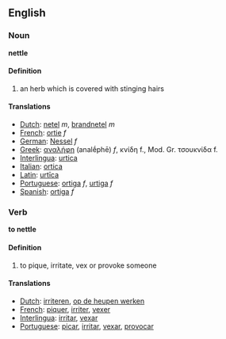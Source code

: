 == English ==
=== Noun ===

'''nettle'''

==== Definition ====

# an herb which is covered with stinging hairs

==== Translations ====
*[[Dutch]]: [[netel]] ''m'', [[brandnetel]] ''m'' 
*[[French]]: [[ortie]] ''f''
*[[German]]: [[Nessel]] ''f''
*[[Greek]]: [[αναλήφη]] (analḗphē) ''f'', κνίδη f., Mod. Gr. τσουκνίδα f. 
*[[Interlingua]]: [[urtica]] 
*[[Italian]]: [[ortica]] 
*[[Latin]]: [[urtīca]] 
*[[Portuguese]]: [[ortiga]] ''f'', [[urtiga]] ''f''
*[[Spanish]]: [[ortiga]]  ''f''


=== Verb ===

'''to nettle'''

==== Definition ====

# to pique, irritate, vex or provoke someone


==== Translations ====
*[[Dutch]]: [[irriteren]], [[op de heupen werken]]
*[[French]]: [[piquer]], [[irriter]], [[vexer]]
*[[Interlingua]]: [[irritar]], [[vexar]]
*[[Portuguese]]: [[picar]], [[irritar]], [[vexar]], [[provocar]]